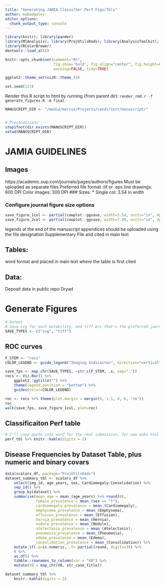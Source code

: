 ```yaml
---
title: "Generating JAMIA Classifier Perf Figs/Tbls"
author: mabadgeley
editor_options: 
  chunk_output_type: console
---
```


```r
library(knitr); library(pander)
library(MlAnalysis); library(ProjUtilsRads); library(AnalysisToolkit); library(vizR)
library(RColorBrewer)
devtools::load_all()

knitr::opts_chunk$set(comment="#>",
                      fig.show='hold', fig.align="center", fig.height=8, fig.width=8,
                      warning=FALSE, tidy=TRUE)

ggplot2::theme_set(vizR::theme_())

set.seed(123)
```


Render this R script to html by running (from parent dir):
`render_rmd.r -f generate_figures.R -m final`

```r
MANUSCRIPT_DIR <- "/media/marcus/Projects/candi/inst/manuscript/"


# Preconditions ----
stopifnot(dir.exists(MANUSCRIPT_DIR))
setwd(MANUSCRIPT_DIR)
```

# JAMIA GUIDELINES

## Images
https://academic.oup.com/journals/pages/authors/figures
Must be uploaded as separate files
Preferred file format .tif or .eps
line drawings: 600 DPI
Color images: 300 DPI
### Sizes:
* Single col: 3.54 in width

### Configure journal figure size options
```r
save_figure_1col <- partial(cowplot::ggsave, width=3.54, units="in", dpi=600)
save_figure_2col <- partial(cowplot::ggsave, width=7.09, units="in", dpi=600)
```

legends at the end of the manuscript
appendices should be uploaded using the file designation Supplementary File and cited in main text

## Tables:
word format and placed in main text where the table is first cited

## Data:
Deposit data in public repo Dryad


# Generate Figures
```r
# Output
# Save svg for each mutability, and tiff b/c that's the preferred journal format
SAVE_TYPES <- c("svg", "tiff")
```

## ROC curves
```r
F_STEM <- "rocs"
COLOR_LEGEND <- guide_legend("Imaging Indicaiton", direction="vertical", ncol=2)

save_fps <- map_chr(SAVE_TYPES, ~str_c(F_STEM, .x, sep="."))
rocs <- Viz.Roc() %+%
    ggplot2::ggtitle("") %+%
    theme(legend.position = "bottom") %+%
    guides(color=COLOR_LEGEND)

roc <- rocs %+% theme(plot.margin = margin(0, 1.5, 0, 0, "cm"))
roc
walk(save_fps, save_figure_1col, plot=roc)
```

## Classificaiton Perf table
```r
# I'll copy paste into word for the real submission, for now make html tables to paste to doc
perf_tbl %>% knitr::kable(digits = 2)
```

## Disease Frequencies by Dataset Table, plus numeric and binary covars
```r
data(scalars_df, package="ProjUtilsRads")
dataset_summary_tbl <- scalars_df %>%
    select(img_id, age_years, sex, Cardiomegaly:Consolidation) %>%
    sep_id() %>%
    group_by(dataset) %>%
    summarise(mean_age = mean_(age_years) %>% round(0),
              female_prevalence = mean_(sex == "f"),
              cardiomegaly_prevalence = mean_(Cardiomegaly),
              emphysema_prevalence = mean_(Emphysema),
              effusion_prevalence = mean_(Effusion),
              hernia_prevalence = mean_(Hernia),
              nodule_prevalence = mean_(Nodule),
              atelectasis_prevalence = mean_(Atelectasis),
              pneumonia_prevalence = mean_(Pneumonia),
              edema_prevalence = mean_(Edema),
              consolidation_prevalence = mean_(Consolidation)) %>%
    mutate_if(.p=is.numeric, .f= partial(round, digits=3)) %>%
    t %>%
    as.df() %>%
    tibble::rownames_to_column(var = "V0") %>%
    mutate(V0 = map_chr(V0, str_case_title))

dataset_summary_tbl %>% 
    knitr::kable(digits = 2)
```


